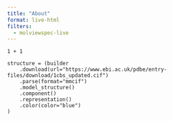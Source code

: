 ```yaml
---
title: "About"
format: live-html
filters:
  - molviewspec-live
---
```



```pyodide
1 + 1
```


```.python
structure = (builder
    .download(url="https://www.ebi.ac.uk/pdbe/entry-files/download/1cbs_updated.cif")
    .parse(format="mmcif")
    .model_structure()
    .component()
    .representation()
    .color(color="blue")
)
```
